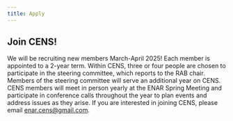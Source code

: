 ```yaml
---
title: Apply
---
```


## Join CENS!
We will be recruiting new members March-April 2025! Each member is appointed to a 2-year term. Within CENS, three or four people are chosen to participate in the steering committee, which reports to the RAB chair. Members of the steering committee will serve an additional year on CENS. CENS members will meet in person yearly at the ENAR Spring Meeting and participate in conference calls throughout the year to plan events and address issues as they arise. If you are interested in joining CENS, please email [enar.cens@gmail.com](enar.cens@gmail.com).